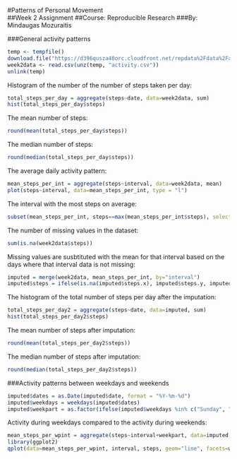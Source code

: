 #Patterns of Personal Movement  
##Week 2 Assignment
##Course: Reproducible Research
###By: Mindaugas Mozuraitis


###General activity patterns
```r
temp <- tempfile()
download.file("https://d396qusza40orc.cloudfront.net/repdata%2Fdata%2Factivity.zip",temp)
week2data <- read.csv(unz(temp, "activity.csv"))
unlink(temp)
```

Histogram of the number of the number of steps taken per day:
```r
total_steps_per_day = aggregate(steps~date, data=week2data, sum)
hist(total_steps_per_day$steps)
```

The mean number of steps:
```r
round(mean(total_steps_per_day$steps))
```
The median number of steps:
```r
round(median(total_steps_per_day$steps))
```

The average daily activity pattern:
```r
mean_steps_per_int = aggregate(steps~interval, data=week2data, mean)
plot(steps~interval, data=mean_steps_per_int, type = "l")
```

The interval with the most steps on average:
```r
subset(mean_steps_per_int, steps==max(mean_steps_per_int$steps), select="interval")
```

The number of missing values in the dataset:
```r
sum(is.na(week2data$steps))
```

Missing values are susbtituted with the mean for that interval based on the days where that interval data is not missing:
```r
imputed = merge(week2data, mean_steps_per_int, by="interval") 
imputed$steps = ifelse(is.na(imputed$steps.x), imputed$steps.y, imputed$steps.x)  
```

The histogram of the total number of steps per day after the imputation:
```r
total_steps_per_day2 = aggregate(steps~date, data=imputed, sum)
hist(total_steps_per_day2$steps)
```

The mean number of steps after imputation: 
```r
round(mean(total_steps_per_day2$steps))
```
The median number of steps after imputation:
```r
round(median(total_steps_per_day2$steps))
```

###Activity patterns between weekdays and weekends
```r
imputed$dates = as.Date(imputed$date, format = "%Y-%m-%d")
imputed$weekdays = weekdays(imputed$dates)
imputed$weekpart = as.factor(ifelse(imputed$weekdays %in% c("Sunday", "Saturday"), "weekends", "weekdays"))
```

Activity during weekdays compared to the activity during weekends:
```r
mean_steps_per_wpint = aggregate(steps~interval+weekpart, data=imputed, mean)
library(ggplot2)
qplot(data=mean_steps_per_wpint, interval, steps, geom="line", facets=weekpart~.)
```